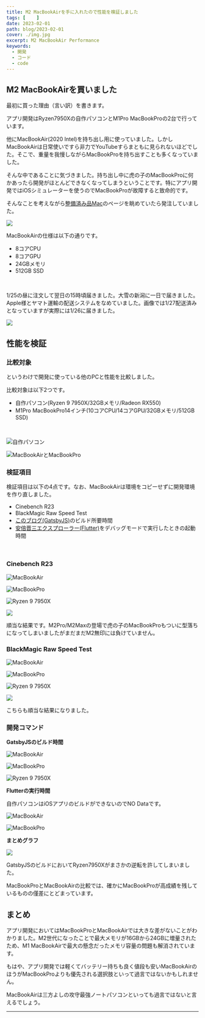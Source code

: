 ```yaml
---
title: M2 MacBookAirを手に入れたので性能を検証しました
tags: [    ]
date: 2023-02-01
path: blog/2023-02-01
cover: ./img.jpg
excerpt: M2 MacBookAir Performance
keywords:
  - 開発
  - コード
  - code
---
```


## M2 MacBookAirを買いました

最初に買った理由（言い訳）を書きます。

アプリ開発はRyzen7950Xの自作パソコンとM1Pro MacBookProの2台で行っています。

他にMacBookAir(2020 Intel)を持ち出し用に使っていました。しかしMacBookAirは日常使いですら非力でYouTubeすらまともに見られないほどでした。そこで、重量を我慢しながらMacBookProを持ち出すことも多くなっていました。

そんな中であることに気づきました。持ち出し中に虎の子のMacBookProに何かあったら開発がほとんどできなくなってしまうということです。特にアプリ開発ではiOSシミュレーターを使うのでMacBookProが故障すると致命的です。

そんなことを考えながら[整備済み品Mac](https://www.apple.com/jp/shop/refurbished/mac/macbook-air)のページを眺めていたら発注していました。

![](./img2.jpg)

MacBookAirの仕様は以下の通りです。

- 8コアCPU
- 8コアGPU
- 24GBメモリ
- 512GB SSD

<br/>

1/25の昼に注文して翌日の15時頃届きました。大雪の新潟に一日で届きました。Apple様とヤマト運輸の配送システムをなめていました。画像では1/27配送済みとなっていますが実際には1/26に届きました。

![](./img4.png)

## 性能を検証

### 比較対象

というわけで開発に使っている他のPCと性能を比較しました。

比較対象は以下2つです。

- 自作パソコン(Ryzen 9 7950X/32GBメモリ/Radeon RX550)
- M1Pro MacBookPro14インチ(10コアCPU/14コアGPU/32GBメモリ/512GB SSD)

<br/>

![自作パソコン](./img5.jpg)

![MacBookAirとMacBookPro](./img3.jpg)

### 検証項目

検証項目は以下の4点です。なお、MacBookAirは環境をコピーせずに開発環境を作り直しました。

- Cinebench R23
- BlackMagic Raw Speed Test
- [このブログ(GatsbyJS)](https://github.com/kiyohken2000/retwpay-info)のビルド所要時間
- [安倍晋三エクスプローラー(Flutter)](https://github.com/kiyohken2000/flutter-practice)をデバッグモードで実行したときの起動時間

<br/>

### Cinebench R23

![MacBookAir](./img6.png)

![MacBookPro](./img7.png)

![Ryzen 9 7950X](./img8.jpg)

![](./img9.png)

順当な結果です。M2Pro/M2Maxの登場で虎の子のMacBookProもついに型落ちになってしまいましたがまだまだM2無印には負けていません。

### BlackMagic Raw Speed Test

![MacBookAir](./img10.jpg)

![MacBookPro](./img11.jpg)

![Ryzen 9 7950X](./img12.jpg)

![](./img13.png)

こちらも順当な結果になりました。

### 開発コマンド

**GatsbyJSのビルド時間**

![MacBookAir](./img14.png)

![MacBookPro](./img15.png)

![Ryzen 9 7950X](./img16.png)

**Flutterの実行時間**

自作パソコンはiOSアプリのビルドができないのでNO Dataです。

![MacBookAir](./img17.png)

![MacBookPro](./img18.png)

**まとめグラフ**

![](./img19.png)

GatsbyJSのビルドにおいてRyzen7950Xがまさかの逆転を許してしまいました。

MacBookProとMacBookAirの比較では、確かにMacBookProが高成績を残しているものの僅差にとどまっています。

## まとめ

アプリ開発においてはMacBookProとMacBookAirでは大きな差がないことがわかりました。M2世代になったことで最大メモリが16GBから24GBに増量されたため、M1 MacBookAirで最大の懸念だったメモリ容量の問題も解消されています。

もはや、アプリ開発では軽くてバッテリー持ちも良く値段も安いMacBookAirのほうがMacBookProよりも優先される選択肢といって過言ではないかもしれません。

MacBookAirは三方よしの攻守最強ノートパソコンといっても過言ではないと言えるでしょう。

---